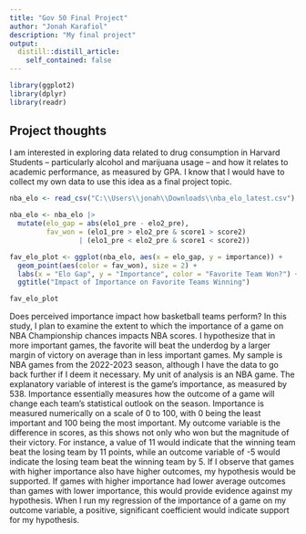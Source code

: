 ```yaml
---
title: "Gov 50 Final Project"
author: "Jonah Karafiol"
description: "My final project"
output:
  distill::distill_article:
    self_contained: false
---
```


```r
library(ggplot2)
library(dplyr)
library(readr)
```

## Project thoughts

I am interested in exploring data related to drug consumption in Harvard Students
-- particularly alcohol and marijuana usage -- and how it relates to academic
performance, as measured by GPA. I know that I would have to collect my own data
to use this idea as a final project topic.

```r
nba_elo <- read_csv("C:\\Users\\jonah\\Downloads\\nba_elo_latest.csv")

nba_elo <- nba_elo |>
  mutate(elo_gap = abs(elo1_pre - elo2_pre),
         fav_won = (elo1_pre > elo2_pre & score1 > score2) 
                 | (elo1_pre < elo2_pre & score1 < score2))

fav_elo_plot <- ggplot(nba_elo, aes(x = elo_gap, y = importance)) +
  geom_point(aes(color = fav_won), size = 2) +
  labs(x = "Elo Gap", y = "Importance", color = "Favorite Team Won?") +
  ggtitle("Impact of Importance on Favorite Teams Winning")

fav_elo_plot

```

Does perceived importance impact how basketball teams perform? In this study, I plan to examine the extent to which the importance of a game on NBA Championship chances impacts NBA scores. I hypothesize that in more important games, the favorite will beat the underdog by a larger margin of victory on average than in less important games. My sample is NBA games from the 2022-2023 season, although I have the data to go back further if I deem it necessary. My unit of analysis is an NBA game. The explanatory variable of interest is the game's importance, as measured by 538. Importance essentially measures how the outcome of a game will change each team's statistical outlook on the season. Importance is measured numerically on a scale of 0 to 100, with 0 being the least important and 100 being the most important. My outcome variable is the difference in scores, as this shows not only who won but the magnitude of their victory. For instance, a value of 11 would indicate that the winning team beat the losing team by 11 points, while an outcome variable of -5 would indicate the losing team beat the winning team by 5. If I observe that games with higher importance also have higher outcomes, my hypothesis would be supported. If games with higher importance had lower average outcomes than games with lower importance, this would provide evidence against my hypothesis. When I run my regression of the importance of a game on my outcome variable, a positive, significant coefficient would indicate support for my hypothesis.